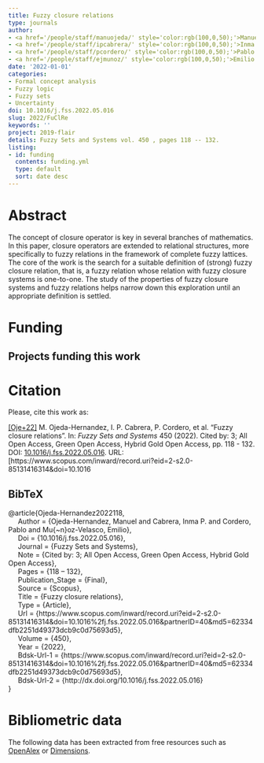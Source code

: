 ```yaml
---
title: Fuzzy closure relations
type: journals
author:
- <a href='/people/staff/manuojeda/' style='color:rgb(100,0,50);'>Manuel Ojeda Hernández</a>
- <a href='/people/staff/ipcabrera/' style='color:rgb(100,0,50);'>Inma P. Cabrera</a>
- <a href='/people/staff/pcordero/' style='color:rgb(100,0,50);'>Pablo Cordero</a>
- <a href='/people/staff/ejmunoz/' style='color:rgb(100,0,50);'>Emilio Muñoz Velasco</a>
date: '2022-01-01'
categories:
- Formal concept analysis
- Fuzzy logic
- Fuzzy sets
- Uncertainty
doi: 10.1016/j.fss.2022.05.016
slug: 2022/FuClRe
keywords: ''
project: 2019-flair
details: Fuzzy Sets and Systems vol. 450 , pages 118 -- 132.
listing:
- id: funding
  contents: funding.yml
  type: default
  sort: date desc
---
```





# Abstract

The concept of closure operator is key in several branches of mathematics. In this paper, closure operators are extended to relational structures, more specifically to fuzzy relations in the framework of complete fuzzy lattices. The core of the work is the search for a suitable definition of (strong) fuzzy closure relation, that is, a fuzzy relation whose relation with fuzzy closure systems is one-to-one. The study of the properties of fuzzy closure systems and fuzzy relations helps narrow down this exploration until an appropriate definition is settled.


# Funding
::: {.callout-note appearance='minimal' collapse=false}
## Projects funding this work

:::{#funding}
:::
:::








# Citation
Please, cite this work as:


<a name=bib-Ojeda-Hernandez2022118></a>[[Oje+22]](#cite-Ojeda-Hernandez2022118) M. Ojeda-Hernandez, I. P. Cabrera, P. Cordero, et al. “Fuzzy closure relations”. In: _Fuzzy Sets and Systems_ 450 (2022). Cited by: 3; All Open Access, Green Open Access, Hybrid Gold Open Access, pp. 118 - 132. DOI: [10.1016/j.fss.2022.05.016](https://doi.org/10.1016%2Fj.fss.2022.05.016). URL: [https://www.scopus.com/inward/record.uri?eid=2-s2.0-85131416314&doi=10.1016

::: {.callout-note appearance="minimal" collapse=true}

## BibTeX

@article{Ojeda-Hernandez2022118,<br>&nbsp;&nbsp;&nbsp;&nbsp;	Author = {Ojeda-Hernandez, Manuel and Cabrera, Inma P. and Cordero, Pablo and Mu{\~n}oz-Velasco, Emilio},<br>&nbsp;&nbsp;&nbsp;&nbsp;	Doi = {10.1016/j.fss.2022.05.016},<br>&nbsp;&nbsp;&nbsp;&nbsp;	Journal = {Fuzzy Sets and Systems},<br>&nbsp;&nbsp;&nbsp;&nbsp;	Note = {Cited by: 3; All Open Access, Green Open Access, Hybrid Gold Open Access},<br>&nbsp;&nbsp;&nbsp;&nbsp;	Pages = {118 -- 132},<br>&nbsp;&nbsp;&nbsp;&nbsp;	Publication_Stage = {Final},<br>&nbsp;&nbsp;&nbsp;&nbsp;	Source = {Scopus},<br>&nbsp;&nbsp;&nbsp;&nbsp;	Title = {Fuzzy closure relations},<br>&nbsp;&nbsp;&nbsp;&nbsp;	Type = {Article},<br>&nbsp;&nbsp;&nbsp;&nbsp;	Url = {https://www.scopus.com/inward/record.uri?eid=2-s2.0-85131416314&doi=10.1016%2fj.fss.2022.05.016&partnerID=40&md5=62334dfb2251d49373dcb9c0d75693d5},<br>&nbsp;&nbsp;&nbsp;&nbsp;	Volume = {450},<br>&nbsp;&nbsp;&nbsp;&nbsp;	Year = {2022},<br>&nbsp;&nbsp;&nbsp;&nbsp;	Bdsk-Url-1 = {https://www.scopus.com/inward/record.uri?eid=2-s2.0-85131416314&doi=10.1016%2fj.fss.2022.05.016&partnerID=40&md5=62334dfb2251d49373dcb9c0d75693d5},<br>&nbsp;&nbsp;&nbsp;&nbsp;	Bdsk-Url-2 = {http://dx.doi.org/10.1016/j.fss.2022.05.016}<br>}

:::



# Bibliometric data


The following data has been extracted from free resources such as [OpenAlex](https://openalex.org/) or [Dimensions](https://app.dimensions.ai/).

<div style="display: flex; justify-content: center; align-items: center; height: 100%;">
<span class="__dimensions_badge_embed__" data-doi="10.1016/j.fss.2022.05.016" data-legend="always"></span></div><script async src="https://badge.dimensions.ai/badge.js" charset="utf-8"></script>

<div style="display: flex; justify-content: center; align-items: center; height: 100%;">
<a href="https://plu.mx/plum/a/?doi=10.1016/j.fss.2022.05.016" class="plumx-details" data-site="plum" data-hide-when-empty="true">Fuzzy closure relations</a></div>


## Cites

The following graph plots the number of cites received by this work from its publication, on a yearly basis.

```r
#| echo: false
#| results: asis
#| warning: false
#| message: false
source(here::here('scripts', 'manage_publications.R'))
df <- readRDS('citation_history.rds')
plot_citation_history(df)
```



## Papers citing this work

The following is a non-exhaustive list of papers that cite this work:


<a name=bib-Nesibe_Kesicio_lu_2024></a>[[1]](#cite-Nesibe_Kesicio_lu_2024) M. Nesibe Kesicioğlu and E. Kürkçü Çakar. “Closure operators constructed by logical operations on bounded lattices”. In: _Fuzzy Sets and Systems_ 484 (May. 2024), p. 108945. ISSN: 0165-0114. DOI: [10.1016/j.fss.2024.108945](https://doi.org/10.1016%2Fj.fss.2024.108945). URL: [http://dx.doi.org/10.1016/j.fss.2024.108945](http://dx.doi.org/10.1016/j.fss.2024.108945).

<a name=bib-Ojeda_Hern_ndez_20231></a>[[2]](#cite-Ojeda_Hern_ndez_20231) M. Ojeda-Hernández, I. P. Cabrera, P. Cordero, et al. “Fuzzy closure structures as formal concepts”. In: _Fuzzy Sets and Systems_ 463 (Jul. 2023), p. 108458. ISSN: 0165-0114. DOI: [10.1016/j.fss.2022.12.014](https://doi.org/10.1016%2Fj.fss.2022.12.014). URL: [http://dx.doi.org/10.1016/j.fss.2022.12.014](http://dx.doi.org/10.1016/j.fss.2022.12.014).

<a name=bib-Ojeda_Hern_ndez_2023></a>[[3]](#cite-Ojeda_Hern_ndez_2023) M. Ojeda-Hernández, I. P. Cabrera, P. Cordero, et al. “On the Commutative Diagrams Among Galois Connections Involved in Closure Structures”. In: _Formal Concept Analysis_. Springer Nature Switzerland, 2023, p. 49–63. ISBN: 9783031359491. DOI: [10.1007/978-3-031-35949-1_4](https://doi.org/10.1007%2F978-3-031-35949-1_4). URL: [http://dx.doi.org/10.1007/978-3-031-35949-1_4](http://dx.doi.org/10.1007/978-3-031-35949-1_4).


